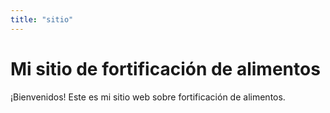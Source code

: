 ```yaml
---
title: "sitio"
---
```


# Mi sitio de fortificación de alimentos

¡Bienvenidos! Este es mi sitio web sobre fortificación de alimentos.
